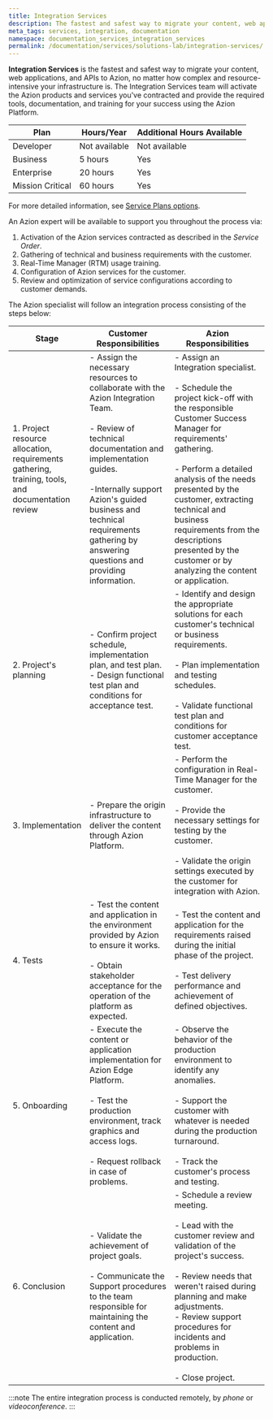 ```yaml
---
title: Integration Services
description: The fastest and safest way to migrate your content, web applications, and APIs to Azion, no matter how complex and resource-intensive your infrastructure is. 
meta_tags: services, integration, documentation
namespace: documentation_services_integration_services
permalink: /documentation/services/solutions-lab/integration-services/
---
```


**Integration Services** is the fastest and safest way to migrate your content, web applications, and APIs to Azion, no matter how complex and resource-intensive your infrastructure is. The Integration Services team will activate the Azion products and services you've contracted and provide the required tools, documentation, and training for your success using the Azion Platform.

| Plan | Hours/Year | Additional Hours Available |
| ---- | ---------- | -------------------------- |
| Developer | Not available  | Not available |
| Business | 5 hours | Yes |
| Enterprise | 20 hours | Yes |
| Mission Critical | 60 hours | Yes |

For more detailed information, see [Service Plans options](/en/documentation/services/service-plans/).

An Azion expert will be available to support you throughout the process via:

1. Activation of the Azion services contracted as described in the *Service Order*.
2. Gathering of technical and business requirements with the customer.
3. Real-Time Manager (RTM) usage training.
4. Configuration of Azion services for the customer.
5. Review and optimization of service configurations according to customer demands.

The Azion specialist will follow an integration process consisting of the steps below:

| Stage | Customer Responsibilities | Azion Responsibilities |
| ----- | ------------------------- | ---------------------- |
| 1. Project resource allocation, requirements gathering, training, tools, and documentation review | - Assign the necessary resources to collaborate with the Azion Integration Team.<br/><br />- Review of technical documentation and implementation guides.<br/><br />-Internally support Azion's guided business and technical requirements gathering by answering questions and providing information.  | - Assign an Integration specialist.<br/><br />- Schedule the project kick-off with the responsible Customer Success Manager for requirements' gathering.<br/><br />- Perform a detailed analysis of the needs presented by the customer, extracting technical and business requirements from the descriptions presented by the customer or by analyzing the content or application. |
| 2. Project's planning | - Confirm project schedule, implementation plan, and test plan.<br/> - Design functional test plan and conditions for acceptance test. | - Identify and design the appropriate solutions for each customer's technical or business requirements.<br/><br />- Plan implementation and testing schedules.<br/><br />- Validate functional test plan and conditions for customer acceptance test. |
| 3. Implementation | - Prepare the origin infrastructure to deliver the content through Azion Platform. | - Perform the configuration in Real-Time Manager for the customer.<br/><br />- Provide the necessary settings for testing by the customer.<br/><br /> - Validate the origin settings executed by the customer for integration with Azion. |
| 4. Tests | - Test the content and application in the environment provided by Azion to ensure it works.<br/><br />- Obtain stakeholder acceptance for the operation of the platform as expected. | - Test the content and application for the requirements raised during the initial phase of the project.<br/><br />- Test delivery performance and achievement of defined objectives. |
| 5. Onboarding | - Execute the content or application implementation for Azion Edge Platform.<br/><br />- Test the production environment, track graphics and access logs.<br/><br />- Request rollback in case of problems. | - Observe the behavior of the production environment to identify any anomalies.<br/><br />- Support the customer with whatever is needed during the production turnaround.<br/><br /> - Track the customer's process and testing. |
| 6. Conclusion | - Validate the achievement of project goals.<br/><br />- Communicate the Support procedures to the team responsible for maintaining the content and application. | - Schedule a review meeting.<br/><br />- Lead with the customer review and validation of the project's success.<br/><br />- Review needs that weren't raised during planning and make adjustments.<br/> - Review support procedures for incidents and problems in production.<br/><br />- Close project. |

:::note
The entire integration process is conducted remotely, by *phone* or *videoconference*. 
:::
